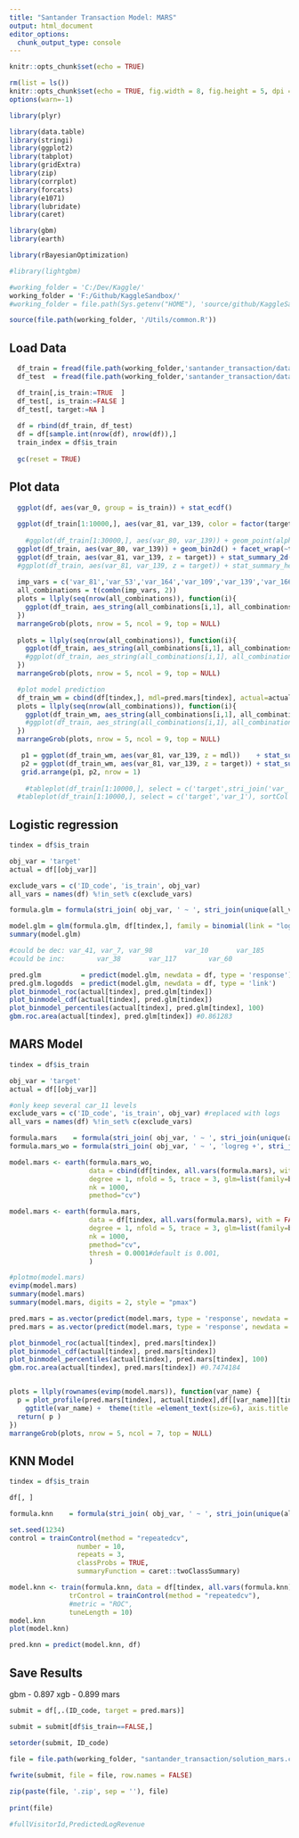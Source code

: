 ---
title: "Santander Transaction Model: MARS"
output: html_document
editor_options: 
  chunk_output_type: console
---

```{r setup, include=FALSE}
knitr::opts_chunk$set(echo = TRUE)

rm(list = ls())
knitr::opts_chunk$set(echo = TRUE, fig.width = 8, fig.height = 5, dpi = 240)
options(warn=-1)

library(plyr)

library(data.table)
library(stringi)
library(ggplot2)
library(tabplot)
library(gridExtra)
library(zip)
library(corrplot)
library(forcats)
library(e1071)
library(lubridate)
library(caret)

library(gbm)
library(earth)

library(rBayesianOptimization)

#library(lightgbm)

#working_folder = 'C:/Dev/Kaggle/'
working_folder = 'F:/Github/KaggleSandbox/'
#working_folder = file.path(Sys.getenv("HOME"), 'source/github/KaggleSandbox/')

source(file.path(working_folder, '/Utils/common.R'))
```

## Load Data

```{r load_data}

  df_train = fread(file.path(working_folder,'santander_transaction/data/train.csv'), check.names=T)#, nrows = 10000)
  df_test  = fread(file.path(working_folder,'santander_transaction/data/test.csv'),  check.names=T)#, nrows = 10000)

  df_train[,is_train:=TRUE  ]
  df_test[, is_train:=FALSE ]
  df_test[, target:=NA ]
  
  df = rbind(df_train, df_test)
  df = df[sample.int(nrow(df), nrow(df)),]
  train_index = df$is_train
  
  gc(reset = TRUE)

```

## Plot data

```{r plot_data}
  ggplot(df, aes(var_0, group = is_train)) + stat_ecdf()
  
  ggplot(df_train[1:10000,], aes(var_81, var_139, color = factor(target) )) + geom_point(alpha = 0.2)
  
    #ggplot(df_train[1:30000,], aes(var_80, var_139)) + geom_point(alpha = 0.2) + geom_rug(alpha = 0.01) + facet_wrap(~target)
  ggplot(df_train, aes(var_80, var_139)) + geom_bin2d() + facet_wrap(~target) + scale_fill_custom('jet', discrete = FALSE)
  ggplot(df_train, aes(var_81, var_139, z = target)) + stat_summary_2d(fun = function(x) mean(x)) + scale_fill_custom('jet', discrete = FALSE)
  #ggplot(df_train, aes(var_81, var_139, z = target)) + stat_summary_hex(fun = function(x) mean(x)) +  scale_fill_custom('jet', discrete = FALSE)
  
  imp_vars = c('var_81','var_53','var_164','var_109','var_139','var_166','var_78','var_12','var_177','var_80','var_110','var_26','var_6')
  all_combinations = t(combn(imp_vars, 2))
  plots = llply(seq(nrow(all_combinations)), function(i){
    ggplot(df_train, aes_string(all_combinations[i,1], all_combinations[i,2])) + geom_bin2d() + facet_wrap(~target) + scale_fill_custom('jet', discrete = FALSE) + theme(legend.position = 'none')
  })
  marrangeGrob(plots, nrow = 5, ncol = 9, top = NULL)
  
  plots = llply(seq(nrow(all_combinations)), function(i){
    ggplot(df_train, aes_string(all_combinations[i,1], all_combinations[i,2], z = 'target')) + stat_summary_2d(fun = function(x) ifelse(length(x)<8, NA, mean(x))) + scale_fill_custom('jet', discrete = FALSE)+ theme(legend.position = 'none')
    #ggplot(df_train, aes_string(all_combinations[i,1], all_combinations[i,2], z = 'target')) + stat_summary_hex(fun = function(x) mean(x)) + scale_fill_custom('jet', discrete = FALSE)+ theme(legend.position = 'none')
  })
  marrangeGrob(plots, nrow = 5, ncol = 9, top = NULL)

  #plot model prediction
  df_train_wm = cbind(df[tindex,], mdl=pred.mars[tindex], actual=actual[tindex])
  plots = llply(seq(nrow(all_combinations)), function(i){
    ggplot(df_train_wm, aes_string(all_combinations[i,1], all_combinations[i,2], z = 'mdl')) + stat_summary_2d(bins =100, fun = function(x) mean(x)) + scale_fill_custom('jet', discrete = FALSE)+ theme(legend.position = 'none')
    #ggplot(df_train, aes_string(all_combinations[i,1], all_combinations[i,2], z = 'target')) + stat_summary_hex(fun = function(x) mean(x)) + scale_fill_custom('jet', discrete = FALSE)+ theme(legend.position = 'none')
  })
  marrangeGrob(plots, nrow = 5, ncol = 9, top = NULL)

   p1 = ggplot(df_train_wm, aes(var_81, var_139, z = mdl))    + stat_summary_2d(bins =100, fun = function(x) mean(x)) + scale_fill_custom('jet', discrete = FALSE)#+ theme(legend.position = 'none')
   p2 = ggplot(df_train_wm, aes(var_81, var_139, z = target)) + stat_summary_2d(bins =100, fun = function(x) ifelse(length(x)<4, NA, mean(x))) + scale_fill_custom('jet', discrete = FALSE)#+ theme(legend.position = 'none')
   grid.arrange(p1, p2, nrow = 1)
  
    #tableplot(df_train[1:10000,], select = c('target',stri_join('var_', seq(0, 10))), sortCol = 'var_0')
  #tableplot(df_train[1:10000,], select = c('target','var_1'), sortCol = 'var_0')

```


## Logistic regression

```{r logreg_model}
tindex = df$is_train

obj_var = 'target'
actual = df[[obj_var]]

exclude_vars = c('ID_code', 'is_train', obj_var)
all_vars = names(df) %!in_set% c(exclude_vars)

formula.glm = formula(stri_join( obj_var, ' ~ ', stri_join(unique(all_vars), collapse = ' + ')))

model.glm = glm(formula.glm, df[tindex,], family = binomial(link = "logit"))
summary(model.glm)

#could be dec: var_41, var_7, var_98        var_10       var_185
#could be inc:        var_38       var_117        var_60 

pred.glm          = predict(model.glm, newdata = df, type = 'response')
pred.glm.logodds  = predict(model.glm, newdata = df, type = 'link')
plot_binmodel_roc(actual[tindex], pred.glm[tindex])
plot_binmodel_cdf(actual[tindex], pred.glm[tindex])
plot_binmodel_percentiles(actual[tindex], pred.glm[tindex], 100)
gbm.roc.area(actual[tindex], pred.glm[tindex]) #0.861283

```

## MARS Model

```{r mars_model}
tindex = df$is_train

obj_var = 'target'
actual = df[[obj_var]]

#only keep several car_11 levels
exclude_vars = c('ID_code', 'is_train', obj_var) #replaced with logs
all_vars = names(df) %!in_set% c(exclude_vars)

formula.mars    = formula(stri_join( obj_var, ' ~ ', stri_join(unique(all_vars), collapse = ' + ')))
formula.mars_wo = formula(stri_join( obj_var, ' ~ ', 'logreg +', stri_join(unique(all_vars), collapse = ' + ')))

model.mars <- earth(formula.mars_wo, 
                    data = cbind(df[tindex, all.vars(formula.mars), with = FALSE], logreg = pred.glm.logodds[tindex]), 
                    degree = 1, nfold = 5, trace = 3, glm=list(family=binomial),
                    nk = 1000,
                    pmethod="cv")

model.mars <- earth(formula.mars, 
                    data = df[tindex, all.vars(formula.mars), with = FALSE], 
                    degree = 1, nfold = 5, trace = 3, glm=list(family=binomial),
                    nk = 1000,
                    pmethod="cv",
                    thresh = 0.0001#default is 0.001,
                    )

#plotmo(model.mars)
evimp(model.mars)
summary(model.mars)
summary(model.mars, digits = 2, style = "pmax")

pred.mars = as.vector(predict(model.mars, type = 'response', newdata = df))
pred.mars = as.vector(predict(model.mars, type = 'response', newdata = cbind(df, logreg = pred.glm.logodds)))

plot_binmodel_roc(actual[tindex], pred.mars[tindex])
plot_binmodel_cdf(actual[tindex], pred.mars[tindex])
plot_binmodel_percentiles(actual[tindex], pred.mars[tindex], 100)
gbm.roc.area(actual[tindex], pred.mars[tindex]) #0.7474184


plots = llply(rownames(evimp(model.mars)), function(var_name) {
  p = plot_profile(pred.mars[tindex], actual[tindex],df[[var_name]][tindex], error_band = 'binom', bucket_count = 20) +
    ggtitle(var_name) +  theme(title =element_text(size=6), axis.title.y = element_blank()) 
  return( p )
})
marrangeGrob(plots, nrow = 5, ncol = 7, top = NULL)


```

## KNN Model

```{r knn_model}
tindex = df$is_train

df[, ]

formula.knn    = formula(stri_join( obj_var, ' ~ ', stri_join(unique(all_vars)[1:10], collapse = ' + ')))

set.seed(1234)
control = trainControl(method = "repeatedcv",
                 number = 10,
                 repeats = 3,
                 classProbs = TRUE,
                 summaryFunction = caret::twoClassSummary)

model.knn <- train(formula.knn, data = df[tindex, all.vars(formula.knn), with = FALSE], method = "knn",
               trControl = trainControl(method = "repeatedcv"),
               #metric = "ROC",
               tuneLength = 10)
model.knn
plot(model.knn)

pred.knn = predict(model.knn, df)
```

## Save Results
gbm - 0.897
xgb - 0.899
mars 

```{r save_results}

submit = df[,.(ID_code, target = pred.mars)]

submit = submit[df$is_train==FALSE,]

setorder(submit, ID_code)

file = file.path(working_folder, "santander_transaction/solution_mars.csv")
  
fwrite(submit, file = file, row.names = FALSE)

zip(paste(file, '.zip', sep = ''), file)
  
print(file)

#fullVisitorId,PredictedLogRevenue

```
